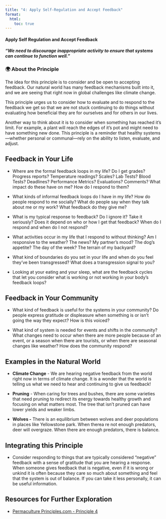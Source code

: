 ```yaml
---
title: "4: Apply Self-Regulation and Accept Feedback"
format:
  html:
    toc: true
---
```


#### Apply Self Regulation and Accept Feedback

#### *"We need to discourage inappropriate activity to ensure that systems can continue to function well."*

### 🌍 About the Principle

The idea for this principle is to consider and be open to accepting feedback. Our natural world has many feedback mechanisms built into it, and we are seeing that right now in global challenges like climate change.

This principle urges us to consider how to evaluate and to respond to the feedback we get so that we are not stuck continuing to do things without evaluating how beneficial they are for ourselves and for others in our lives.

Another way to think about it is to consider when something has reached it's limit. For example, a plant will reach the edges of it's pot and might need to have something new done. This principle is a reminder that healthy systems—whether personal or communal—rely on the ability to listen, evaluate, and adjust.

## Feedback in Your Life

-   Where are the formal feedback loops in my life? Do I get grades? Progress reports? Temperature readings? Scales? Lab Tests? Blood Tests? Deadlines? Performance Metrics? Evaluations? Comments? What impact do these have on me? How do I respond to them?

-   What kinds of informal feedback loops do I have in my life? How do people respond to me socially? What do people say when they talk about me or my work? What feedback do they give me?

-   What is my typical response to feedback? Do I ignore it? Take it seriously? Does it depend on who or how I get that feedback? When do I respond and when do I not respond?

-   What activities occur in my life that I respond to without thinking? Am I responsive to the weather? The news? My partner’s mood? The dog’s appetite? The day of the week? The terrain of my backyard?

-   What kind of boundaries do you set in your life and when do you feel they've been transgressed? What does a transgression signal to you?

-   Looking at your eating and your sleep, what are the feedback cycles that let you consider what is working or not working in your body's feedback loops?

## Feedback in Your Community

-   What kind of feedback is useful for the systems in your community? Do people express gratitude or displeasure when something is or isn't going the way they expect? How is this voiced?

-   What kind of system is needed for events and shifts in the community? What changes need to occur when there are more people because of an event, or a season when there are tourists, or when there are seasonal changes like weather? How does the community respond?

## Examples in the Natural World 

-   **Climate Change** - We are hearing negative feedback from the world right now in terms of climate change. It is a wonder that the world is telling us what we need to hear and continuing to give us feedback!

-   **Pruning** - When caring for trees and bushes, there are some varieties that need pruning to redirect its energy towards healthy growth and focusing on what matters most. The tree that isn't pruned can have lower yields and weaker limbs.

-   **Wolves -** There is an equilibrium between wolves and deer populations in places like Yellowstone park. When therea re not enough predators, deer will overgraze. When there are enough predators, there is balance.

## Integrating this Principle

-   Consider responding to things that are typically considered "negative" feedback with a sense of gratitude that you are hearing a response. When someone gives feedback that is negative, even if it is wrong or unkind it is often because they care so much about something and feel that the system is out of balance. If you can take it less personally, it can be useful information.

## Resources for Further Exploration

-   [Permaculture Principles.com - Principle 4](https://permacultureprinciples.com/permaculture-principles/_4/)
